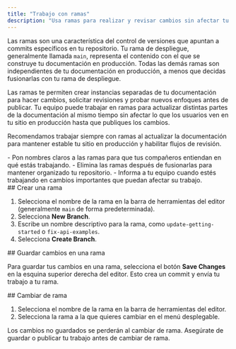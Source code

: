 ```yaml
---
title: "Trabajo con ramas"
description: "Usa ramas para realizar y revisar cambios sin afectar tu documentación en producción"
---
```


Las ramas son una característica del control de versiones que apuntan a commits específicos en tu repositorio. Tu rama de despliegue, generalmente llamada `main`, representa el contenido con el que se construye tu documentación en producción. Todas las demás ramas son independientes de tu documentación en producción, a menos que decidas fusionarlas con tu rama de despliegue.

Las ramas te permiten crear instancias separadas de tu documentación para hacer cambios, solicitar revisiones y probar nuevos enfoques antes de publicar. Tu equipo puede trabajar en ramas para actualizar distintas partes de la documentación al mismo tiempo sin afectar lo que los usuarios ven en tu sitio en producción hasta que publiques los cambios.

Recomendamos trabajar siempre con ramas al actualizar la documentación para mantener estable tu sitio en producción y habilitar flujos de revisión.

<Tip>
  - Pon nombres claros a las ramas para que tus compañeros entiendan en qué estás trabajando.
  - Elimina las ramas después de fusionarlas para mantener organizado tu repositorio.
  - Informa a tu equipo cuando estés trabajando en cambios importantes que puedan afectar su trabajo.
</Tip>

<div id="creating-a-branch">
  ## Crear una rama
</div>

1. Selecciona el nombre de la rama en la barra de herramientas del editor (generalmente `main` de forma predeterminada).
2. Selecciona **New Branch**.
3. Escribe un nombre descriptivo para la rama, como `update-getting-started` o `fix-api-examples`.
4. Selecciona **Create Branch**.

<div id="saving-changes-on-a-branch">
  ## Guardar cambios en una rama
</div>

Para guardar tus cambios en una rama, selecciona el botón **Save Changes** en la esquina superior derecha del editor. Esto crea un commit y envía tu trabajo a tu rama.

<div id="switching-branches">
  ## Cambiar de rama
</div>

1. Selecciona el nombre de la rama en la barra de herramientas del editor.
2. Selecciona la rama a la que quieres cambiar en el menú desplegable.

<Tip>
  Los cambios no guardados se perderán al cambiar de rama. Asegúrate de guardar o publicar tu trabajo antes de cambiar de rama.
</Tip>